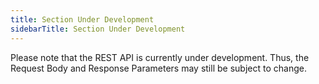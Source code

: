 ```yaml
---
title: Section Under Development
sidebarTitle: Section Under Development
---
```


<Warning>
Please note that the REST API is currently under development. Thus, the Request Body and Response Parameters may still be subject to change.
</Warning>

